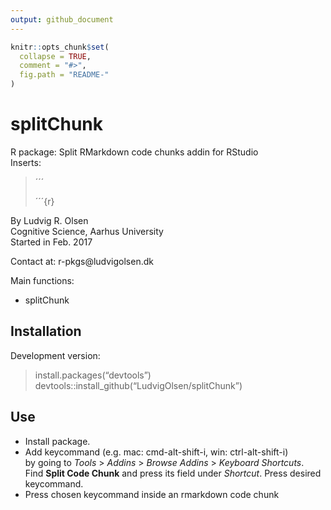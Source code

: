 ```yaml
---
output: github_document
---
```


<!-- README.md is generated from README.Rmd. Please edit that file -->

```r
knitr::opts_chunk$set(
  collapse = TRUE,
  comment = "#>",
  fig.path = "README-"
)
```

# splitChunk

R package: Split RMarkdown code chunks addin for RStudio  
Inserts: 

> 
> ´´´
> 
> ´´´{r}
> 

By Ludvig R. Olsen  
Cognitive Science, Aarhus University  
Started in Feb. 2017  

Contact at:
r-pkgs@ludvigolsen.dk

Main functions:   

* splitChunk  

## Installation  
Development version:  

> install.packages("devtools")  
> devtools::install_github("LudvigOlsen/splitChunk")  

## Use

* Install package.
* Add keycommand (e.g. mac: cmd-alt-shift-i, win: ctrl-alt-shift-i)   
by going to *Tools* > *Addins* > *Browse Addins* > *Keyboard Shortcuts*.  
Find **Split Code Chunk** and press its field under *Shortcut*. Press desired keycommand.  
* Press chosen keycommand inside an rmarkdown code chunk  

